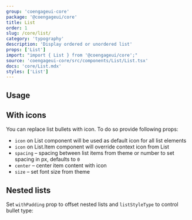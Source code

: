 ```yaml
---
group: 'coengageui-core'
package: '@coengageui/core'
title: List
order: 1
slug: /core/list/
category: 'typography'
description: 'Display ordered or unordered list'
props: ['List']
import: "import { List } from '@coengageui/core';"
source: 'coengageui-core/src/components/List/List.tsx'
docs: 'core/List.mdx'
styles: ['List']
---
```



## Usage

<Demo data={ListDemos.configurator} />

## With icons

You can replace list bullets with icon. To do so provide following props:

- `icon` on List component will be used as default icon for all list elements
- `icon` on List.Item component will override context icon from List
- `spacing` – spacing between list items from theme or number to set spacing in px, defaults to `0`
- `center` – center item content with icon
- `size` – set font size from theme

<Demo data={ListDemos.icon} />

## Nested lists

Set `withPadding` prop to offset nested lists and `listStyleType` to control bullet type:

<Demo data={ListDemos.nested} />
